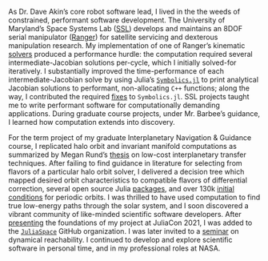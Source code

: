 As Dr. Dave Akin's core robot software lead, I lived in the 
the weeds of constrained, performant software development. 
The University of Maryland's Space Systems Lab
([SSL](https://ssl.umd.edu)) develops and maintains an 8DOF serial manipulator 
([Ranger](https://ssl.umd.edu/ranger)) for satellite servicing and dexterous 
manipulation research. My implementation of one of Ranger's kinematic
[solvers](https://onlinelibrary.wiley.com/doi/abs/10.1002/1097-4563(200009)17:9%3C453::AID-ROB1%3E3.0.CO;2-A)
produced a performance hurdle: the computation required 
several intermediate-Jacobian solutions per-cycle, which I initially solved-for iteratively. 
I substantially improved the time-performance of each intermediate-Jacobian solve by 
using Julia's [`Symbolics.jl`](https://symbolics.juliasymbolics.org/)
to print analytical Jacobian solutions to performant, 
non-allocating `C++` functions; along the way, I contributed the required 
[fixes](https://github.com/JuliaSymbolics/Symbolics.jl/pull/72) to 
`Symbolics.jl`. SSL projects taught me to write performant software for computationally 
demanding applications. During graduate course projects, under Mr. Barbee's guidance, 
I learned how computation extends into discovery.

For the term project of my graduate Interplanetary Navigation & Guidance course, 
I replicated halo orbit and invariant manifold computations as summarized by Megan Rund's 
[thesis](https://digitalcommons.calpoly.edu/theses/1853/) on low-cost
interplanetary transfer techniques. After failing to find guidance in literature
for selecting from flavors of a particular halo orbit solver, I delivered a 
decision tree which mapped desired
orbit characteristics to compatible flavors of differential correction, several 
open source Julia [packages](https://github.com/cadojo/GeneralAstrodynamics.jl),
and over 130k [initial conditions](https://github.com/cadojo/CR3BP-Manifold-Research)
for periodic orbits. I was thrilled to have used computation to find true 
low-energy paths through the  solar system, and I soon discovered a vibrant community
of like-minded scientific software developers. After [presenting](https://youtu.be/WnvKaUsGv8w)
the foundations of my project at JuliaCon 2021, I was added to the
[`JuliaSpace`](https://github.com/JuliaSpace) GitHub organization. I was 
later invited to a [seminar](https://juliareach.github.io/juliareach-days-3/) 
on dynamical reachability. I continued to develop and explore scientific software in 
personal time, and in my professional roles at NASA.